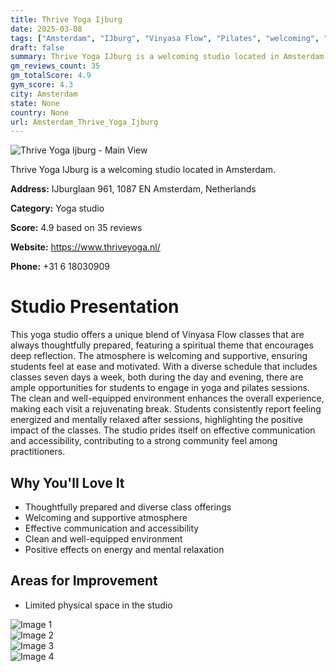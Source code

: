 ```yaml
---
title: Thrive Yoga Ijburg
date: 2025-03-08
tags: ["Amsterdam", "IJburg", "Vinyasa Flow", "Pilates", "welcoming", "accessible", "Amsterdam"]  
draft: false
summary: Thrive Yoga IJburg is a welcoming studio located in Amsterdam.
gm_reviews_count: 35
gm_totalScore: 4.9
gym_score: 4.3
city: Amsterdam
state: None
country: None
url: Amsterdam_Thrive_Yoga_Ijburg
---
```


<div className="aspect-[16/9] relative my-8">
  <img 
    src="https://lh5.googleusercontent.com/p/AF1QipOHZPXHl4XUhtoOpgE22e5oNrFCcSavVYNUZUFc=w1920-h1080-k-no"
    alt="Thrive Yoga Ijburg - Main View"
    className="object-cover absolute inset-0 w-full h-full rounded-lg"
  />
</div>

Thrive Yoga IJburg is a welcoming studio located in Amsterdam.

**Address:** IJburglaan 961, 1087 EN Amsterdam, Netherlands

**Category:** Yoga studio

**Score:** 4.9 based on 35 reviews

**Website:** https://www.thriveyoga.nl/

**Phone:** +31 6 18030909

# Studio Presentation

This yoga studio offers a unique blend of Vinyasa Flow classes that are always thoughtfully prepared, featuring a spiritual theme that encourages deep reflection. The atmosphere is welcoming and supportive, ensuring students feel at ease and motivated. With a diverse schedule that includes classes seven days a week, both during the day and evening, there are ample opportunities for students to engage in yoga and pilates sessions. The clean and well-equipped environment enhances the overall experience, making each visit a rejuvenating break. Students consistently report feeling energized and mentally relaxed after sessions, highlighting the positive impact of the classes.
The studio prides itself on effective communication and accessibility, contributing to a strong community feel among practitioners.

## Why You'll Love It

- Thoughtfully prepared and diverse class offerings
- Welcoming and supportive atmosphere
- Effective communication and accessibility
- Clean and well-equipped environment
- Positive effects on energy and mental relaxation

## Areas for Improvement

- Limited physical space in the studio

<div className="grid grid-cols-1 xl:grid-cols-2 gap-4 my-8">
<div className="aspect-[4/3] relative"><img src="https://lh5.googleusercontent.com/p/AF1QipMpHFrugKVTkv0wx6eJFsZ9ff5299sCz0JDuS3o=w1920-h1080-k-no" alt="Image 1" className="object-cover absolute inset-0 w-full h-full rounded-lg" /></div>
<div className="aspect-[4/3] relative"><img src="https://lh5.googleusercontent.com/p/AF1QipPiySslbfNgo9S0mE7bgrsVk1eZCrPyBnbd6npr=w1920-h1080-k-no" alt="Image 2" className="object-cover absolute inset-0 w-full h-full rounded-lg" /></div>
<div className="aspect-[4/3] relative"><img src="https://lh5.googleusercontent.com/p/AF1QipN1a1Tihj4-K9ZtTPYXdG0UL4QgK1OmVIYHlmjw=w1920-h1080-k-no" alt="Image 3" className="object-cover absolute inset-0 w-full h-full rounded-lg" /></div>
<div className="aspect-[4/3] relative"><img src="https://lh5.googleusercontent.com/p/AF1QipPolHwddF7Q-NVZ02zRB0QUAxkMymY9EE-VuSYN=w1920-h1080-k-no" alt="Image 4" className="object-cover absolute inset-0 w-full h-full rounded-lg" /></div>
</div>